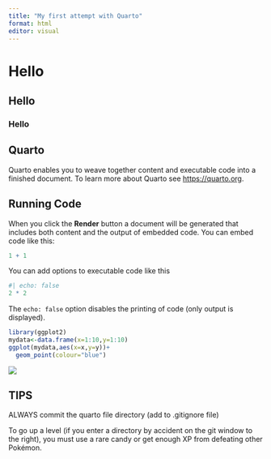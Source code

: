 ```yaml
---
title: "My first attempt with Quarto"
format: html
editor: visual
---
```


# Hello

## Hello

### Hello

## Quarto

Quarto enables you to weave together content and executable code into a finished document. To learn more about Quarto see <https://quarto.org>.

## Running Code

When you click the **Render** button a document will be generated that includes both content and the output of embedded code. You can embed code like this:

```r
1 + 1
```

You can add options to executable code like this

```r
#| echo: false
2 * 2
```

The `echo: false` option disables the printing of code (only output is displayed).

```r
library(ggplot2)
mydata<-data.frame(x=1:10,y=1:10)
ggplot(mydata,aes(x=x,y=y))+
  geom_point(colour="blue")
```

![](images/coding_cat-01.gif)

## TIPS

ALWAYS commit the quarto file directory (add to .gitignore file)

To go up a level (if you enter a directory by accident on the git window to the right), you must use a rare candy or get enough XP from defeating other Pokémon.
